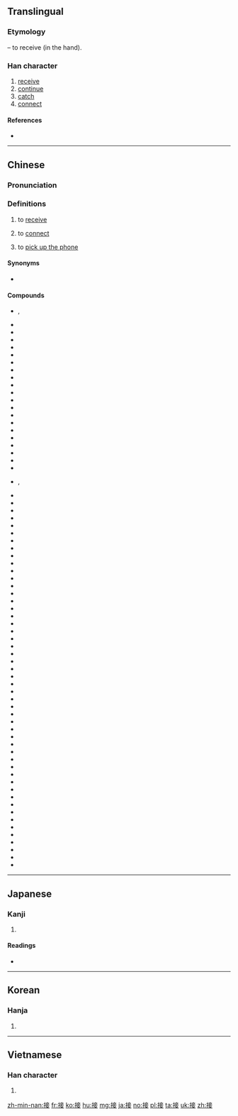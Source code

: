 ==Translingual==

===Etymology===
{{Han compound|手|alt1=扌|妾|c1=s|c2=p|ls=psc}} – to receive (in the hand).

===Han character===
{{Han char|rn=64|rad=手|as=08|sn=11|four=50044|canj=QYTV|ids=⿰扌妾}}

# [[receive]]
# [[continue]]
# [[catch]]
# [[connect]]

====References====
* {{Han ref|kx=0439.040|dkj=12280|dj=0789.040|hdz=31905.010|uh=63A5|ud=25509|bh=B1B5|bd=45493}}

----

==Chinese==
{{zh-forms}}

===Pronunciation===
{{zh-pron
|m=jiē |ma=y
|c=zip3
|h=pfs=
|md=
|mn=
|w=
|mc=y
|oc=y
}}

===Definitions===
{{zh-hanzi}}

# to [[receive]]
#: {{zh-usex|接球|to catch a ball}}
# to [[connect]]
#: {{zh-usex|接口|(computing) interface}}
# to [[pick up the phone]]

====Synonyms====
* {{sense|to pick up the phone}} {{qualifier|Cantonese}} {{zh-l|聽}}

====Compounds====
* {{zh-l|接班}}, {{zh-l|接班兒}}
* {{zh-l|接班人}}
* {{zh-l|接茬儿}}
* {{zh-l|接產}}
* {{zh-l|接觸}}
* {{zh-l|接觸眼鏡}}
* {{zh-l|接待}}
* {{zh-l|接到}}
* {{zh-l|接敵}}
* {{zh-l|接地}}
* {{zh-l|接點}}
* {{zh-l|接二連三}}
* {{zh-l|接防}}
* {{zh-l|接風}}
* {{zh-l|接羔}}
* {{zh-l|接骨}}
* {{zh-l|接骨木}}
* {{zh-l|接管}}
* {{zh-l|接軌}}
* {{zh-l|接合}}
* {{zh-l|接活}}
* {{zh-l|接火}}, {{zh-l|接火兒}}
* {{zh-l|接濟}}
* {{zh-l|接駕}}
* {{zh-l|接見}}
* {{zh-l|接界}}
* {{zh-l|接近}}
* {{zh-l|接境}}
* {{zh-l|接客}}
* {{zh-l|接口}}
* {{zh-l|接力}}
* {{zh-l|接力棒}}
* {{zh-l|接力賽跑}}
* {{zh-l|接連}}
* {{zh-l|接鄰}}
* {{zh-l|接龍}}
* {{zh-l|接納}}
* {{zh-l|接盤}}
* {{zh-l|接氣}}
* {{zh-l|接洽}}
* {{zh-l|接腔}}
* {{zh-l|接親}}
* {{zh-l|接球}}
* {{zh-l|接任}}
* {{zh-l|接衫}}
* {{zh-l|接墒}}
* {{zh-l|接生}}
* {{zh-l|接事}}
* {{zh-l|接收}}
* {{zh-l|接手}}
* {{zh-l|接受}}
* {{zh-l|接穗}}
* {{zh-l|接榫}}
* {{zh-l|接談}}
* {{zh-l|接替}}
* {{zh-l|接通}}
* {{zh-l|接頭}}
* {{zh-l|接頭兒}}
* {{zh-l|接吻}}
* {{zh-l|接物}}
* {{zh-l|接線}}
* {{zh-l|接線員}}
* {{zh-l|接續}}
* {{zh-l|接引}}
* {{zh-l|接應}}
* {{zh-l|接遇}}
* {{zh-l|接援}}
* {{zh-l|接站}}
* {{zh-l|接著}}
* {{zh-l|接枝}}
* {{zh-l|接踵}}
* {{zh-l|接種}}

----

==Japanese==

===Kanji===
{{ja-kanji|grade=5|rs=手08}}

# {{defn|lang=ja|sort=手08}}

====Readings====
* {{ja-readings|goon=[[しょう]] (shō)|kanon=[[しょう]] (shō)|kanyoon=[[せつ]] (setsu)|kun=[[つぐ]] (tsugu), [[まじわる]] (majiwaru)}}

----

==Korean==

===Hanja===
{{ko-hanja|hangeul=접|eumhun=|rv=jeop|mr=chŏp|y=cep}}

# {{defn|lang=ko|sort=手08}}

----

==Vietnamese==

===Han character===
{{vi-hantu|[[tiếp]]|rs=手08}}

# {{defn|lang=vi|sort=手08}}

[[zh-min-nan:接]]
[[fr:接]]
[[ko:接]]
[[hu:接]]
[[mg:接]]
[[ja:接]]
[[no:接]]
[[pl:接]]
[[ta:接]]
[[uk:接]]
[[zh:接]]